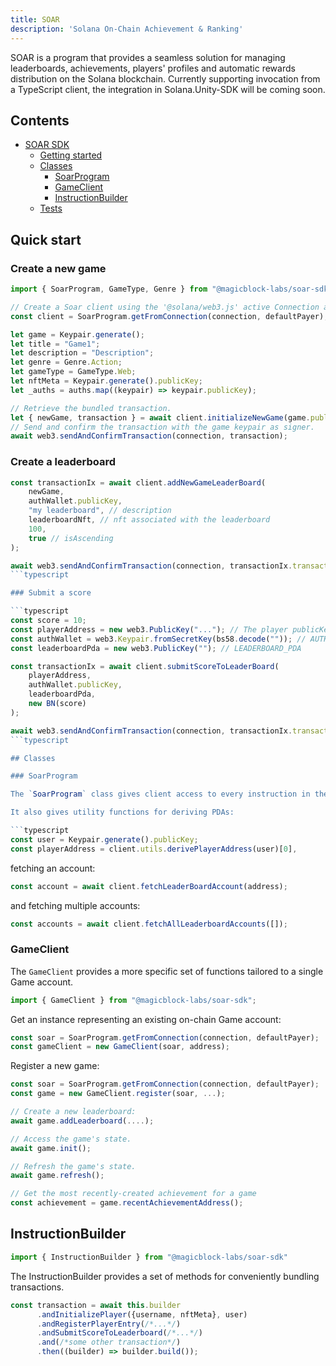 ```yaml
---
title: SOAR
description: 'Solana On-Chain Achievement & Ranking'
---
```


SOAR is a program that provides a seamless solution for managing leaderboards, achievements, players' profiles and automatic rewards distribution on the Solana blockchain. Currently supporting invocation from a TypeScript client, the integration in Solana.Unity-SDK will be coming soon.

## Contents

- [SOAR SDK](#soar-sdk)
  - [Getting started](#quick-start)
  - [Classes](#classes)
    - [SoarProgram](#soarprogram)
    - [GameClient](#gameclient)
    - [InstructionBuilder](#instructionbuilder)
  - [Tests](#tests)

## Quick start 


### Create a new game

```typescript
import { SoarProgram, GameType, Genre } from "@magicblock-labs/soar-sdk";

// Create a Soar client using the '@solana/web3.js' active Connection and a defaultPayer
const client = SoarProgram.getFromConnection(connection, defaultPayer); 

let game = Keypair.generate();
let title = "Game1";
let description = "Description";
let genre = Genre.Action;
let gameType = GameType.Web; 
let nftMeta = Keypair.generate().publicKey;
let _auths = auths.map((keypair) => keypair.publicKey);

// Retrieve the bundled transaction.
let { newGame, transaction } = await client.initializeNewGame(game.publicKey, title, description, genre, gameType, nftMeta, _auths);
// Send and confirm the transaction with the game keypair as signer. 
await web3.sendAndConfirmTransaction(connection, transaction);
```

### Create a leaderboard

```typescript
const transactionIx = await client.addNewGameLeaderBoard(
    newGame,
    authWallet.publicKey,
    "my leaderboard", // description
    leaderboardNft, // nft associated with the leaderboard
    100,
    true // isAscending
);

await web3.sendAndConfirmTransaction(connection, transactionIx.transaction, [authWallet]);
```typescript

### Submit a score

```typescript
const score = 10;
const playerAddress = new web3.PublicKey("..."); // The player publicKey
const authWallet = web3.Keypair.fromSecretKey(bs58.decode("")); // AUTH_WALLET_PRIVATE_KEY
const leaderboardPda = new web3.PublicKey(""); // LEADERBOARD_PDA

const transactionIx = await client.submitScoreToLeaderBoard(
    playerAddress,
    authWallet.publicKey,
    leaderboardPda,
    new BN(score)
);

await web3.sendAndConfirmTransaction(connection, transactionIx.transaction, [authWallet]);
```typescript

## Classes

### SoarProgram

The `SoarProgram` class gives client access to every instruction in the on-chain SOAR program.

It also gives utility functions for deriving PDAs:

```typescript
const user = Keypair.generate().publicKey;
const playerAddress = client.utils.derivePlayerAddress(user)[0],
```

fetching an account:

```typescript
const account = await client.fetchLeaderBoardAccount(address);
```

and fetching multiple accounts:

```typescript
const accounts = await client.fetchAllLeaderboardAccounts([]);
```

### GameClient

The `GameClient` provides a more specific set of functions tailored to a single Game account.

```typescript
import { GameClient } from "@magicblock-labs/soar-sdk";
```

Get an instance representing an existing on-chain Game account:

```typescript
const soar = SoarProgram.getFromConnection(connection, defaultPayer);
const gameClient = new GameClient(soar, address);
```

Register a new game:

```typescript
const soar = SoarProgram.getFromConnection(connection, defaultPayer);
const game = new GameClient.register(soar, ...);
```

```typescript
// Create a new leaderboard:
await game.addLeaderboard(....);

// Access the game's state.
await game.init();

// Refresh the game's state.
await game.refresh();

// Get the most recently-created achievement for a game
const achievement = game.recentAchievementAddress();
```

## InstructionBuilder

```typescript
import { InstructionBuilder } from "@magicblock-labs/soar-sdk"
```

The InstructionBuilder provides a set of methods for conveniently bundling transactions.

```typescript
const transaction = await this.builder
      .andInitializePlayer({username, nftMeta}, user)
      .andRegisterPlayerEntry(/*...*/)
      .andSubmitScoreToLeaderboard(/*...*/)
      .and(/*some other transaction*/)
      .then((builder) => builder.build());
```